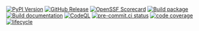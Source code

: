 [![PyPI Version](https://img.shields.io/pypi/v/seedcase-sprout)](https://pypi.org/project/seedcase-sprout/)
[![GitHub Release](https://img.shields.io/github/v/release/seedcase-project/seedcase-sprout)](https://github.com/seedcase-project/seedcase-sprout/releases/latest)
[![OpenSSF Scorecard](https://api.scorecard.dev/projects/github.com/seedcase-project/seedcase-sprout/badge?raw=true)](https://scorecard.dev/viewer/?uri=github.com/seedcase-project/seedcase-sprout)
[![Build package](https://github.com/seedcase-project/seedcase-sprout/actions/workflows/build-package.yml/badge.svg)](https://github.com/seedcase-project/seedcase-sprout/actions/workflows/build-package.yml)
[![Build documentation](https://github.com/seedcase-project/seedcase-sprout/actions/workflows/build-website.yml/badge.svg)](https://github.com/seedcase-project/seedcase-sprout/actions/workflows/build-website.yml)
[![CodeQL](https://github.com/seedcase-project/seedcase-sprout/actions/workflows/github-code-scanning/codeql/badge.svg?branch=main)](https://github.com/seedcase-project/seedcase-sprout/actions/workflows/github-code-scanning/codeql)
[![pre-commit.ci status](https://results.pre-commit.ci/badge/github/seedcase-project/seedcase-sprout/main.svg)](https://results.pre-commit.ci/latest/github/seedcase-project/seedcase-sprout/main)
[![code coverage](https://raw.githubusercontent.com/seedcase-project/seedcase-sprout/coverage/coverage.svg?raw=true)](https://htmlpreview.github.io/?https://raw.githubusercontent.com/seedcase-project/seedcase-sprout/coverage/index.html)
[![lifecycle](https://lifecycle.r-lib.org/articles/figures/lifecycle-experimental.svg)](https://lifecycle.r-lib.org/articles/stages.html#experimental)
